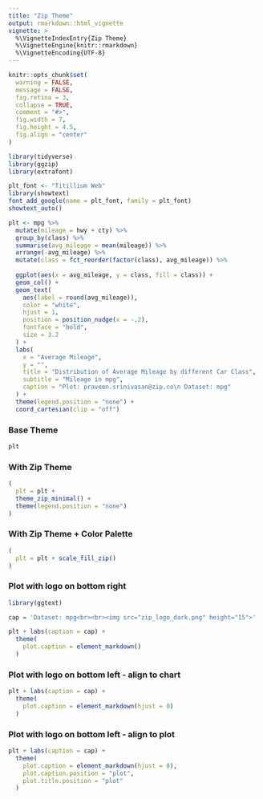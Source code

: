 ```yaml
---
title: "Zip Theme"
output: rmarkdown::html_vignette
vignette: >
  %\VignetteIndexEntry{Zip Theme}
  %\VignetteEngine{knitr::rmarkdown}
  %\VignetteEncoding{UTF-8}
---
```


```r

knitr::opts_chunk$set(
  warning = FALSE,
  message = FALSE,
  fig.retina = 3,
  collapse = TRUE,
  comment = "#>",
  fig.width = 7,
  fig.height = 4.5,
  fig.align = "center"
)
```

```r
library(tidyverse)
library(ggzip)
library(extrafont)
```

```r
plt_font <- "Titillium Web"
library(showtext)
font_add_google(name = plt_font, family = plt_font)
showtext_auto()
```

```r
plt <- mpg %>%
  mutate(mileage = hwy + cty) %>%
  group_by(class) %>%
  summarise(avg_mileage = mean(mileage)) %>%
  arrange(-avg_mileage) %>%
  mutate(class = fct_reorder(factor(class), avg_mileage)) %>%
  
  ggplot(aes(x = avg_mileage, y = class, fill = class)) +
  geom_col() +
  geom_text(
    aes(label = round(avg_mileage)),
    color = "white",
    hjust = 1,
    position = position_nudge(x = -.2),
    fontface = "bold",
    size = 3.2
  ) +
  labs(
    x = "Average Mileage",
    y = "",
    title = "Distribution of Average Mileage by different Car Class",
    subtitle = "Mileage in mpg",
    caption = "Plot: praveen.srinivasan@zip.co\n Dataset: mpg"
  ) +
  theme(legend.position = "none") +
  coord_cartesian(clip = "off")
```

### Base Theme

```r
plt
```


### With Zip Theme

```r
(
  plt = plt + 
  theme_zip_minimal() + 
  theme(legend.position = "none")
)
```


### With Zip Theme + Color Palette

```r
(
  plt = plt + scale_fill_zip()
)
```


### Plot with logo on bottom right

```r
library(ggtext)
```

```r
cap = 'Dataset: mpg<br><br><img src="zip_logo_dark.png" height="15">'
```

```r
plt + labs(caption = cap) +
  theme(
    plot.caption = element_markdown()
  )
```


### Plot with logo on bottom left - align to chart

```r
plt + labs(caption = cap) +
  theme(
    plot.caption = element_markdown(hjust = 0)
  )
```


### Plot with logo on bottom left - align to plot

```r
plt + labs(caption = cap) +
  theme(
    plot.caption = element_markdown(hjust = 0),
    plot.caption.position = "plot",
    plot.title.position = "plot"
  )
```

